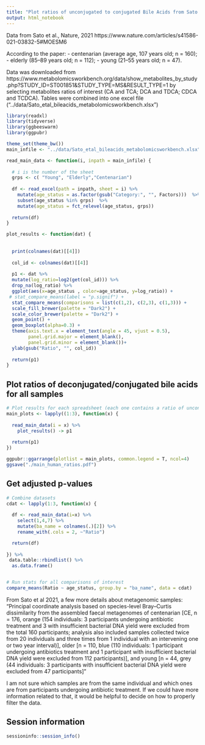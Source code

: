 ```yaml
---
title: "Plot ratios of unconjugated to conjugated Bile Acids from Sato el al., Nature, 2021"
output: html_notebook
---
```



Data from Sato et al., Nature, 2021
https://www.nature.com/articles/s41586-021-03832-5#MOESM6

According to the paper:
- centenarian (average age, 107 years old; n = 160);
- elderly (85–89 years old; n = 112);
- young (21–55 years old; n = 47).

Data was downloaded from https://www.metabolomicsworkbench.org/data/show_metabolites_by_study.php?STUDY_ID=ST001851&STUDY_TYPE=MS&RESULT_TYPE=1 by selecting metabolites ratios of interest (CA and TCA; DCA and TDCA; CDCA and TCDCA). Tables were combined into one excel file ("../data/Sato_etal_bileacids_metabolomicsworkbench.xlsx") 

```r
library(readxl)
library(tidyverse)
library(ggbeeswarm)
library(ggpubr)

theme_set(theme_bw())
main_infile <- "../data/Sato_etal_bileacids_metabolomicsworkbench.xlsx"

read_main_data <- function(i, inpath = main_infile) {
  
  # i is the number of the sheet
  grps <- c( "Young", "Elderly","Centenarian")
  
  df <- read_excel(path = inpath, sheet = i) %>%
    mutate(age_status = as.factor(gsub("Category:", "", Factors)))  %>%
    subset(age_status %in% grps)  %>%
    mutate(age_status = fct_relevel(age_status, grps))
  
  return(df)
}

plot_results <- function(dat) {
  
    
  print(colnames(dat)[[4]])
  
  col_id <- colnames(dat)[[4]]
  
  p1 <- dat %>%
  mutate(log_ratio=log2(get(col_id))) %>%
  drop_na(log_ratio) %>%
  ggplot(aes(x=age_status , color=age_status, y=log_ratio)) +
 # stat_compare_means(label = "p.signif") +
  stat_compare_means(comparisons = list(c(1,2), c(2,3), c(1,3))) +
  scale_fill_brewer(palette = "Dark2") +
  scale_color_brewer(palette = "Dark2") +
  geom_point() +
  geom_boxplot(alpha=0.3) +
  theme(axis.text.x = element_text(angle = 45, vjust = 0.5),
        panel.grid.major = element_blank(),
        panel.grid.minor = element_blank())+
  ylab(gsub("Ratio", "", col_id))
  
  return(p1)
}
```


## Plot ratios of deconjugated/conjugated bile acids for all samples
```r

# Plot results for each spreadsheet (each one contains a ratio of unconjugated/conjugated)
main_plots <- lapply((1:3), function(x) {
  
  read_main_data(i = x) %>%
    plot_results() -> p1
  
  return(p1)
}) 

ggpubr::ggarrange(plotlist = main_plots, common.legend = T, ncol=4)
ggsave("./main_human_ratios.pdf")

```
## Get adjusted p-values
```r

# Combine datasets
cdat <- lapply(1:3, function(x) {
  
  df <- read_main_data(i=x) %>% 
    select(1,4,7) %>%
    mutate(ba_name = colnames(.)[2]) %>%
    rename_with(.cols = 2, ~"Ratio")

  return(df)
  
}) %>%
 data.table::rbindlist() %>%
  as.data.frame()


# Run stats for all comparisons of interest
compare_means(Ratio ~ age_status, group.by = "ba_name", data = cdat)

```


From Sato et al 2021, a few more details about metagenomic samples:
"Principal coordinate analysis based on species-level Bray–Curtis dissimilarity from the assembled faecal metagenomes of centenarian [CE, n = 176, orange (154 individuals: 3 participants undergoing antibiotic treatment and 3 with insufficient bacterial DNA yield were excluded from the total 160 participants; analysis also included samples collected twice from 20 individuals and three times from 1 individual with an intervening one or two year interval)], older [n = 110, blue (110 individuals: 1 participant undergoing antibiotics treatment and 1 participant with insufficient bacterial DNA yield were excluded from 112 participants)], and young [n = 44, grey (44 individuals: 3 participants with insufficient bacterial DNA yield were excluded from 47 participants]"

I am not sure which samples are from the same individual and which ones are from participants undergoing antibiotic treatment. If we could have more information related to that, it would be helpful to decide on how to properly filter the data. 

## Session information
```r

sessioninfo::session_info()

```






